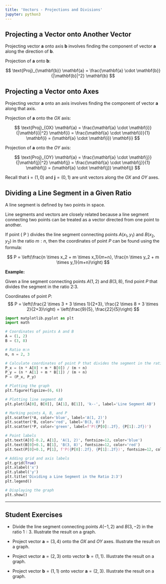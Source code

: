```yaml
---
title: 'Vectors - Projections and Divisions'
jupyter: python3
---
```




## Projecting a Vector onto Another Vector

Projecting vector $\mathbf{a}$ onto axis $\mathbf{b}$ involves finding the component of vector $\mathbf{a}$ along the direction of $\mathbf{b}$.

Projection of $\mathbf{a}$ onto $\mathbf{b}$:

$$
\text{Proj}_{\mathbf{b}} \mathbf{a} = \frac{\mathbf{a} \cdot \mathbf{b}}{|\mathbf{b}|^2} \mathbf{b}
$$


## Projecting a Vector onto Axes

Projecting vector $\mathbf{a}$ onto an axis involves finding the component of vector $\mathbf{a}$ along that axis.

Projection of $\mathbf{a}$ onto the $OX$ axis:

$$
\text{Proj}_{OX} \mathbf{a} = \frac{\mathbf{a} \cdot \mathbf{i}}{|\mathbf{i}|^2} \mathbf{i} = \frac{\mathbf{a} \cdot \mathbf{i}}{1} \mathbf{i} = (\mathbf{a} \cdot \mathbf{i}) \mathbf{i}
$$

Projection of $\mathbf{a}$ onto the $OY$ axis:

$$
\text{Proj}_{OY} \mathbf{a} = \frac{\mathbf{a} \cdot \mathbf{j}}{|\mathbf{j}|^2} \mathbf{j} = \frac{\mathbf{a} \cdot \mathbf{j}}{1} \mathbf{j} = (\mathbf{a} \cdot \mathbf{j}) \mathbf{j}
$$

Recall that $\mathbf{i} = (1, 0)$ and $\mathbf{j} = (0, 1)$ are unit vectors along the $OX$ and $OY$ axes.


## Dividing a Line Segment in a Given Ratio

A line segment is defined by two points in space.

Line segments and vectors are closely related because a line segment connecting two points can be treated as a vector directed from one point to another.

If point \( P \) divides the line segment connecting points $A(x_1, y_1)$ and $B(x_2, y_2)$ in the ratio $m:n$, then the coordinates of point $P$ can be found using the formula:

$$
P = \left(\frac{n \times x_2 + m \times x_1}{m+n}, \frac{n \times y_2 + m \times y_1}{m+n}\right)
$$

**Example:**

Given a line segment connecting points $A(1, 2)$ and $B(3, 8)$, find point $P$ that divides the segment in the ratio 2:3.

Coordinates of point $P$:
$$
P = \left(\frac{2 \times 3 + 3 \times 1}{2+3}, \frac{2 \times 8 + 3 \times 2}{2+3}\right) = \left(\frac{9}{5}, \frac{22}{5}\right)
$$

```python
import matplotlib.pyplot as plt
import math

# Coordinates of points A and B
A = (1, 2)
B = (3, 8)

# Ratio m:n
m, n = 2, 3

# Calculate coordinates of point P that divides the segment in the ratio 2:3
P_x = (n * A[0] + m * B[0]) / (m + n)
P_y = (n * A[1] + m * B[1]) / (m + n)
P = (P_x, P_y)

# Plotting the graph
plt.figure(figsize=(6, 6))

# Plotting line segment AB
plt.plot([A[0], B[0]], [A[1], B[1]], 'k--', label='Line Segment AB')

# Marking points A, B, and P
plt.scatter(*A, color='blue', label='A(1, 2)')
plt.scatter(*B, color='red', label='B(3, 8)')
plt.scatter(*P, color='green', label=f'P({P[0]:.2f}, {P[1]:.2f})')

# Point labels
plt.text(A[0]-0.2, A[1], 'A(1, 2)', fontsize=12, color='blue')
plt.text(B[0]+0.1, B[1], 'B(3, 8)', fontsize=12, color='red')
plt.text(P[0]+0.1, P[1], f'P({P[0]:.2f}, {P[1]:.2f})', fontsize=12, color='green')

# Adding grid and axis labels
plt.grid(True)
plt.xlabel('x')
plt.ylabel('y')
plt.title('Dividing a Line Segment in the Ratio 2:3')
plt.legend()

# Displaying the graph
plt.show()
```

---
## Student Exercises

- Divide the line segment connecting points $A(-1, 2)$ and $B(3, -2)$ in the ratio $1:3$. Illustrate the result on a graph.

- Project vector $\mathbf{a} = (3, 4)$ onto the $OX$ and $OY$ axes. Illustrate the result on a graph.

- Project vector $\mathbf{a} = (2,3)$ onto vector $\mathbf{b} = (1, 1)$. Illustrate the result on a graph.

- Project vector $\mathbf{b} = (1, 1)$ onto vector $\mathbf{a} = (2, 3)$. Illustrate the result on a graph.
